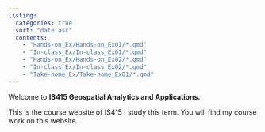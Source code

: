 ```yaml
---
listing:
  categories: true
  sort: "date asc"
  contents:
    - "Hands-on_Ex/Hands-on_Ex01/*.qmd"
    - "In-class_Ex/In-class_Ex01/*.qmd"
    - "Hands-on_Ex/Hands-on_Ex02/*.qmd"
    - "In-class_Ex/In-class_Ex02/*.qmd"
    - "Take-home_Ex/Take-home_Ex01/*.qmd"
---
```


Welcome to **IS415 Geospatial Analytics and Applications.**

This is the course website of IS415 I study this term. You will find my course work on this website.
